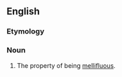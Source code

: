 ==English==

===Etymology===
{{suffix|en|mellifluous|ness}}

===Noun===
{{en-noun|-}}

# The property of being [[mellifluous]].